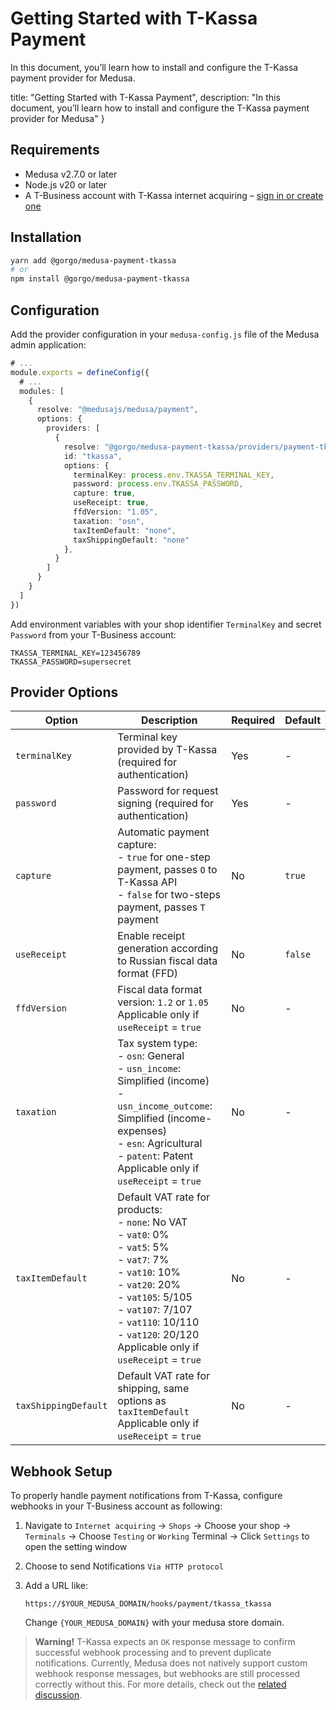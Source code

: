 # Getting Started with T-Kassa Payment

In this document, you’ll learn how to install and configure the T-Kassa payment provider for Medusa.

  title: "Getting Started with T-Kassa Payment",
  description: "In this document, you’ll learn how to install and configure the T-Kassa payment provider for Medusa"
}


## Requirements

- Medusa v2.7.0 or later
- Node.js v20 or later
- A T-Business account with T-Kassa internet acquiring – [sign in or create one](https://www.tbank.ru/kassa/?utm_source=partners_sme&utm_medium=prt.utl&utm_campaign=business.int_acquiring.7-3S975SBSY&partnerId=7-3S975SBSY&agentId=5-B6HGU9OD&agentSsoId=1316b7dd-3a90-4167-9d35-37910431a19c)

## Installation

```bash
yarn add @gorgo/medusa-payment-tkassa
# or
npm install @gorgo/medusa-payment-tkassa
```

## Configuration

Add the provider configuration in your `medusa-config.js` file of the Medusa admin application:

```ts
# ...
module.exports = defineConfig({
  # ...
  modules: [
    {
      resolve: "@medusajs/medusa/payment",
      options: {
        providers: [
          {
            resolve: "@gorgo/medusa-payment-tkassa/providers/payment-tkassa",
            id: "tkassa",
            options: {
              terminalKey: process.env.TKASSA_TERMINAL_KEY,
              password: process.env.TKASSA_PASSWORD,
              capture: true,
              useReceipt: true,
              ffdVersion: "1.05",
              taxation: "osn",
              taxItemDefault: "none",
              taxShippingDefault: "none"
            },
          }   
        ]
      }
    }
  ]
})
```

Add environment variables with your shop identifier `TerminalKey` and secret `Password` from your T-Business account:

```text
TKASSA_TERMINAL_KEY=123456789
TKASSA_PASSWORD=supersecret
```

## Provider Options

| Option               | Description                                                                                                                                                                                                                                                              | Required | Default |
| -------------------- | ------------------------------------------------------------------------------------------------------------------------------------------------------------------------------------------------------------------------------------------------------------------------ | -------- | ------- |
| `terminalKey`        | Terminal key provided by T-Kassa (required for authentication)                                                                                                                                                                                                           | Yes      | -       |
| `password`           | Password for request signing (required for authentication)                                                                                                                                                                                                               | Yes      | -       |
| `capture`            | Automatic payment capture:<br/>- `true` for one-step payment, passes `O` to T-Kassa API<br/>- `false` for two-steps payment, passes `T` payment                                                                                                                            | No       | `true`  |
| `useReceipt`         | Enable receipt generation according to Russian fiscal data format (FFD)                                                                                                                                                                                                  | No       | `false` |
| `ffdVersion`         | Fiscal data format version: `1.2` or `1.05`<br/>Applicable only if `useReceipt` = `true`                                                                                                                                                                                  | No       | -       |
| `taxation`           | Tax system type:<br/>- `osn`: General<br/>- `usn_income`: Simplified (income)<br/>- `usn_income_outcome`: Simplified (income-expenses)<br/>- `esn`: Agricultural<br/>- `patent`: Patent<br/>Applicable only if `useReceipt` = `true`                                           | No       | -       |
| `taxItemDefault`     | Default VAT rate for products:<br/>- `none`: No VAT<br/>- `vat0`: 0%<br/>- `vat5`: 5%<br/>- `vat7`: 7%<br/>- `vat10`: 10%<br/>- `vat20`: 20%<br/>- `vat105`: 5/105<br/>- `vat107`: 7/107<br/>- `vat110`: 10/110<br/>- `vat120`: 20/120<br/>Applicable only if `useReceipt` = `true` | No       | -       |
| `taxShippingDefault` | Default VAT rate for shipping, same options as `taxItemDefault`<br/>Applicable only if `useReceipt` = `true`                                                                                                                                                              | No       | -       |

## Webhook Setup

To properly handle payment notifications from T-Kassa, configure webhooks in your T-Business account as following:

1. Navigate to `Internet acquiring` → `Shops` → Choose your shop → `Terminals` → Choose `Testing` or `Working` Terminal → Click `Settings` to open the setting window

2. Choose to send Notifications `Via HTTP protocol`

3. Add a URL like:
    ```
    https://$YOUR_MEDUSA_DOMAIN/hooks/payment/tkassa_tkassa
    ```
    Change `{YOUR_MEDUSA_DOMAIN}` with your medusa store domain.

> **Warning!** T-Kassa expects an `OK` response message to confirm successful webhook processing and to prevent duplicate notifications. Currently, Medusa does not natively support custom webhook response messages, but webhooks are still processed correctly without this. For more details, check out the [related discussion](https://github.com/medusajs/medusa/discussions/12887).
